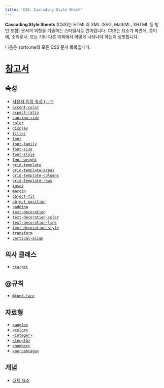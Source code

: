 ```yaml
---
title: 'CSS: Cascading Style Sheet'
---
```


**Cascading Style Sheets** (CSS)는 HTML과 XML (SVG, MathML, XHTML 등 방언 포함) 문서의 외형을 기술하는 스타일시트 언어입니다. CSS는 요소가 화면에, 종이에, 소리로서, 또는 기타 다른 매체에서 어떻게 나타나야 하는지 설명합니다.

다음은 sorto.me의 모든 CSS 문서 목록입니다.

# [참고서](./CSS/Reference)

## 속성

- [사용자 지정 속성 (`--*`)](./CSS/--*)
- [`accent-color`](./CSS/accent-color)
- [`aspect-ratio`](./CSS/aspect-ratio)
- [`caption-side`](./CSS/caption-side)
- [`color`](./CSS/color)
- [`display`](./CSS/display)
- [`filter`](./CSS/filter)
- [`font`](./CSS/font)
- [`font-family`](./CSS/font-family)
- [`font-size`](./CSS/font-size)
- [`font-style`](./CSS/font-style)
- [`font-weight`](./CSS/font-weight)
- [`grid-template`](./CSS/grid-template)
- [`grid-template-areas`](./CSS/grid-template-areas)
- [`grid-template-columns`](./CSS/grid-template-columns)
- [`grid-template-rows`](./CSS/grid-template-rows)
- [`inset`](./CSS/inset)
- [`margin`](./CSS/margin)
- [`object-fit`](./CSS/object-fit)
- [`object-position`](./CSS/object-position)
- [`padding`](./CSS/padding)
- [`text-decoration`](./CSS/text-decoration)
- [`text-decoration-color`](./CSS/text-decoration-color)
- [`text-decoration-line`](./CSS/text-decoration-line)
- [`text-decoration-style`](./CSS/text-decoration-style)
- [`transform`](./CSS/transform)
- [`vertical-align`](./CSS/vertical-align)

## 의사 클래스

- [`:target`](./CSS/:target)

## @규칙

- [`@font-face`](./CSS/@font-face)

## 자료형

- [`<angle>`](./CSS/angle)
- [`<color>`](./CSS/color_value)
- [`<integer>`](./CSS/integer)
- [`<length>`](./CSS/length)
- [`<number>`](./CSS/number)
- [`<percentage>`](./CSS/percentage)

## 개념

- [대체 요소](./CSS/Replaced_element)
